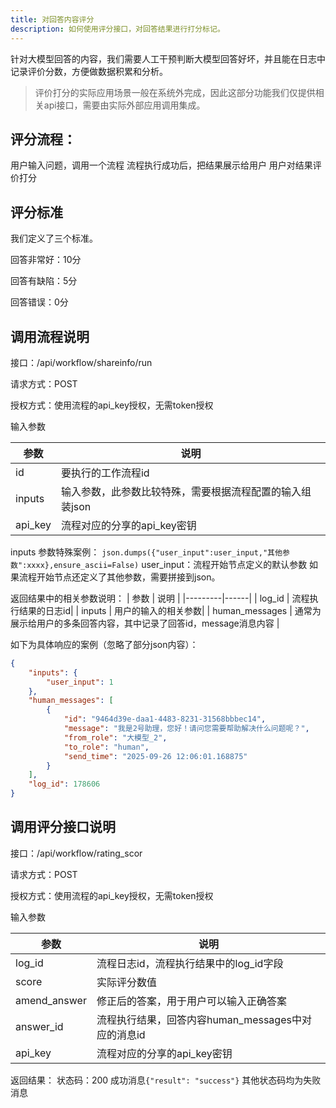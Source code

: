 ```yaml
---
title: 对回答内容评分
description: 如何使用评分接口，对回答结果进行打分标记。
---
```


针对大模型回答的内容，我们需要人工干预判断大模型回答好坏，并且能在日志中记录评价分数，方便做数据积累和分析。

> 评价打分的实际应用场景一般在系统外完成，因此这部分功能我们仅提供相关api接口，需要由实际外部应用调用集成。

## 评分流程：

用户输入问题，调用一个流程
流程执行成功后，把结果展示给用户
用户对结果评价打分


## 评分标准

我们定义了三个标准。

回答非常好：10分

回答有缺陷：5分

回答错误：0分



## 调用流程说明

接口：/api/workflow/shareinfo/run

请求方式：POST

授权方式：使用流程的api_key授权，无需token授权

输入参数

| 参数 | 说明 |
|---------|------|
| id | 要执行的工作流程id|
| inputs | 输入参数，此参数比较特殊，需要根据流程配置的输入组装json |
| api_key | 流程对应的分享的api_key密钥 |

inputs 参数特殊案例：
`json.dumps({"user_input":user_input,"其他参数":xxxx},ensure_ascii=False)`
user_input：流程开始节点定义的默认参数
如果流程开始节点还定义了其他参数，需要拼接到json。


返回结果中的相关参数说明：
| 参数 | 说明 |
|---------|------|
| log_id | 流程执行结果的日志id|
| inputs | 用户的输入的相关参数|
| human_messages | 通常为展示给用户的多条回答内容，其中记录了回答id，message消息内容 |

如下为具体响应的案例（忽略了部分json内容）：
```json
{
    "inputs": {
        "user_input": 1
    },
    "human_messages": [
        {
            "id": "9464d39e-daa1-4483-8231-31568bbbec14",
            "message": "我是2号助理，您好！请问您需要帮助解决什么问题呢？",
            "from_role": "大模型_2",
            "to_role": "human",
            "send_time": "2025-09-26 12:06:01.168875"
        }
    ],
    "log_id": 178606
}

```


## 调用评分接口说明

接口：/api/workflow/rating_scor

请求方式：POST

授权方式：使用流程的api_key授权，无需token授权

输入参数

| 参数 | 说明 |
|---------|------|
| log_id | 流程日志id，流程执行结果中的log_id字段 |
| score | 实际评分数值 |
| amend_answer | 修正后的答案，用于用户可以输入正确答案 |
| answer_id | 流程执行结果，回答内容human_messages中对应的消息id |
| api_key | 流程对应的分享的api_key密钥 |

返回结果：
状态码：200 
成功消息`{"result": "success"}`
其他状态码均为失败消息


